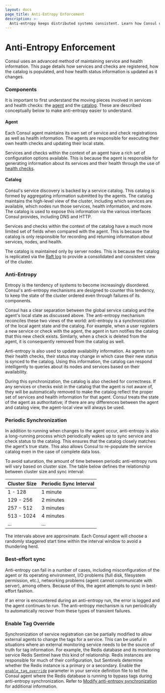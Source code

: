 ```yaml
---
layout: docs
page_title: Anti-Entropy Enforcement
description: >-
  Anti-entropy keeps distributed systems consistent. Learn how Consul uses an anti-entropy mechanism to periodically sync agent states with the service catalog to prevent the catalog from becoming stale.
---
```


# Anti-Entropy Enforcement

Consul uses an advanced method of maintaining service and health information.
This page details how services and checks are registered, how the catalog is
populated, and how health status information is updated as it changes.

### Components

It is important to first understand the moving pieces involved in services and
health checks: the [agent](#agent) and the [catalog](#catalog). These are
described conceptually below to make anti-entropy easier to understand.

#### Agent

Each Consul agent maintains its own set of service and check registrations as
well as health information. The agents are responsible for executing their own
health checks and updating their local state.

Services and checks within the context of an agent have a rich set of
configuration options available. This is because the agent is responsible for
generating information about its services and their health through the use of
[health checks](/consul/docs/services/usage/checks).

#### Catalog

Consul's service discovery is backed by a service catalog. This catalog is
formed by aggregating information submitted by the agents. The catalog maintains
the high-level view of the cluster, including which services are available,
which nodes run those services, health information, and more. The catalog is
used to expose this information via the various interfaces Consul provides,
including DNS and HTTP.

Services and checks within the context of the catalog have a much more limited
set of fields when compared with the agent. This is because the catalog is only
responsible for recording and returning information _about_ services, nodes, and
health.

The catalog is maintained only by server nodes. This is because the catalog is
replicated via the [Raft log](/consul/docs/architecture/consensus) to provide a
consolidated and consistent view of the cluster.

### Anti-Entropy

Entropy is the tendency of systems to become increasingly disordered. Consul's
anti-entropy mechanisms are designed to counter this tendency, to keep the
state of the cluster ordered even through failures of its components.

Consul has a clear separation between the global service catalog and the agent's
local state as discussed above. The anti-entropy mechanism reconciles these two
views of the world: anti-entropy is a synchronization of the local agent state and
the catalog. For example, when a user registers a new service or check with the
agent, the agent in turn notifies the catalog that this new check exists.
Similarly, when a check is deleted from the agent, it is consequently removed from
the catalog as well.

Anti-entropy is also used to update availability information. As agents run
their health checks, their status may change in which case their new status
is synced to the catalog. Using this information, the catalog can respond
intelligently to queries about its nodes and services based on their
availability.

During this synchronization, the catalog is also checked for correctness. If
any services or checks exist in the catalog that the agent is not aware of, they
will be automatically removed to make the catalog reflect the proper set of
services and health information for that agent. Consul treats the state of the
agent as authoritative; if there are any differences between the agent
and catalog view, the agent-local view will always be used.

### Periodic Synchronization

In addition to running when changes to the agent occur, anti-entropy is also a
long-running process which periodically wakes up to sync service and check
status to the catalog. This ensures that the catalog closely matches the agent's
true state. This also allows Consul to re-populate the service catalog even in
the case of complete data loss.

To avoid saturation, the amount of time between periodic anti-entropy runs will
vary based on cluster size. The table below defines the relationship between
cluster size and sync interval:

| Cluster Size | Periodic Sync Interval |
| ------------ | ---------------------- |
| 1 - 128      | 1 minute               |
| 129 - 256    | 2 minutes              |
| 257 - 512    | 3 minutes              |
| 513 - 1024   | 4 minutes              |
| ...          | ...                    |

The intervals above are approximate. Each Consul agent will choose a randomly
staggered start time within the interval window to avoid a thundering herd.

### Best-effort sync

Anti-entropy can fail in a number of cases, including misconfiguration of the
agent or its operating environment, I/O problems (full disk, filesystem
permission, etc.), networking problems (agent cannot communicate with server),
among others. Because of this, the agent attempts to sync in best-effort
fashion.

If an error is encountered during an anti-entropy run, the error is logged and
the agent continues to run. The anti-entropy mechanism is run periodically to
automatically recover from these types of transient failures.

### Enable Tag Override

Synchronization of service registration can be partially modified to
allow external agents to change the tags for a service. This can be
useful in situations where an external monitoring service needs to be
the source of truth for tag information. For example, the Redis
database and its monitoring service Redis Sentinel have this kind of
relationship. Redis instances are responsible for much of their
configuration, but Sentinels determine whether the Redis instance is a
primary or a secondary. Enable the
[`enable_tag_override`](/consul/docs/reference/service#enable_tag_override) parameter in your service definition file to tell the Consul agent where the Redis database is running to bypass
tags during anti-entropy synchronization. Refer to
[Modify anti-entropy synchronization](/consul/docs/services/usage/define-services#modify-anti-entropy-synchronization) for additional information.
